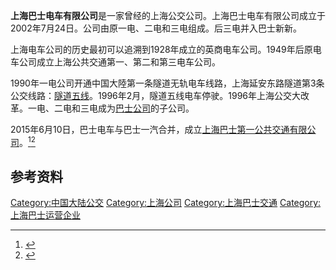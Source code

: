 {{noteTA
|G1=Transport
}}
{{多個問題|
{{expert|time=2019-06-22T10:49:56+00:00}}
{{onesource|time=2019-06-22T10:49:56+00:00}}
{{primarysources|time=2019-06-22T10:49:56+00:00}}
{{copyedit|time=2014-06-27T18:41:41+00:00}}
}}
{{Infobox company
|company_name   = 上海巴士电车有限公司
|company_logo   = [[File:Logo_of_Shanghai_Bashi_Group.svg|50px]]
|local_code_name = CN
|local_code = 91310101631419297D
  |predecessor    = 原一电、二电和三电
  |successor      = [[上海巴士第一公共交通有限公司|上海巴士第一公共交通有限公司]]
  |foundation     = 2002年7月24日
  |location       = {{PRC}}
  |industry       = [[巴士|巴士]]
  |parent         = [[上海久事公共交通集团有限公司|上海久事公共交通集团有限公司]]
}}
'''上海巴士电车有限公司'''是一家曾经的上海公交公司。上海巴士电车有限公司成立于2002年7月24日。公司由原一电、二电和三电组成。后三电并入巴士新新。

上海电车公司的历史最初可以追溯到1928年成立的英商电车公司。1949年后原电车公司成立上海公共交通第一、第二和第三电车公司。

1990年一电公司开通中国大陸第一条隧道无轨电车线路，上海延安东路隧道第3条公交线路：[[上海公交隧道五线|隧道五线]]。1996年2月，隧道五线电车停驶。1996年上海公交大改革。一电、二电和三电成为[[上海巴士公交公司|巴士公司]]的子公司。

2015年6月10日，巴士电车与巴士一汽合并，成立[[上海巴士第一公共交通有限公司|上海巴士第一公共交通有限公司]]。<ref>{{Cite web |url=http://sh.eastday.com/m/20150610/u1ai8749745.html |title=巴士一汽巴士电车重组 |accessdate=2017-05-21 |archive-date=2018-01-20 |archive-url=https://web.archive.org/web/20180120065843/http://sh.eastday.com/m/20150610/u1ai8749745.html |dead-url=no }}</ref><ref>{{cite news |title=上海：巴士一汽与巴士电车10日整合重组_中国经济网——国家经济门户 |url=http://district.ce.cn/newarea/roll/201506/10/t20150610_5609835.shtml |accessdate=2021-11-05 |work=中国经济网 |archive-date=2021-11-05 |archive-url=https://web.archive.org/web/20211105075325/http://district.ce.cn/newarea/roll/201506/10/t20150610_5609835.shtml |dead-url=no }}</ref>

== 参考资料 ==
<div class="references-small">
<references />
</div>

{{trans-stub}}
{{SH-stub}}

[[Category:中国大陆公交|Category:中国大陆公交]]
[[Category:上海公司|Category:上海公司]]
[[Category:上海巴士交通|Category:上海巴士交通]]
[[Category:上海巴士运营企业|Category:上海巴士运营企业]]